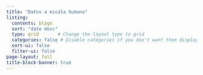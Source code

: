 ```yaml
---
title: "Datos a escala humana"
listing:
  contents: blogs
  sort: "date desc"
  type: grid       # Change the layout type to grid
  categories: false # Disable categories if you don't want them displayed
  sort-ui: false
  filter-ui: false
page-layout: full
title-block-banner: true
---
```

